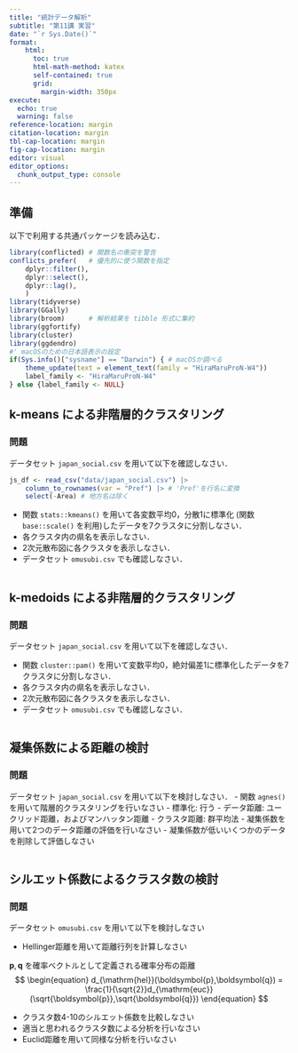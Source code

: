 ```yaml
---
title: "統計データ解析"
subtitle: "第11講 実習"
date: "`r Sys.Date()`"
format:
    html: 
      toc: true
      html-math-method: katex
      self-contained: true
      grid: 
        margin-width: 350px
execute: 
  echo: true
  warning: false
reference-location: margin
citation-location: margin
tbl-cap-location: margin
fig-cap-location: margin
editor: visual
editor_options: 
  chunk_output_type: console
---
```


## 準備

以下で利用する共通パッケージを読み込む．

```r
library(conflicted) # 関数名の衝突を警告
conflicts_prefer(   # 優先的に使う関数を指定
    dplyr::filter(),
    dplyr::select(),
    dplyr::lag(),
    )
library(tidyverse)  
library(GGally)
library(broom)      # 解析結果を tibble 形式に集約
library(ggfortify)
library(cluster)
library(ggdendro)
#' macOSのための日本語表示の設定
if(Sys.info()["sysname"] == "Darwin") { # macOSか調べる
    theme_update(text = element_text(family = "HiraMaruProN-W4"))
    label_family <- "HiraMaruProN-W4"
} else {label_family <- NULL}
```

## k-means による非階層的クラスタリング
### 問題

データセット `japan_social.csv` を用いて以下を確認しなさい．

``` r
js_df <- read_csv("data/japan_social.csv") |>
    column_to_rownames(var = "Pref") |> # 'Pref'を行名に変換
    select(-Area) # 地方名は除く
```

- 関数 `stats::kmeans()` を用いて各変数平均0，分散1に標準化 (関数 `base::scale()` を利用)したデータを7クラスタに分割しなさい．
- 各クラスタ内の県名を表示しなさい．
- 2次元散布図に各クラスタを表示しなさい．
- データセット `omusubi.csv` でも確認しなさい．

```r

```

## k-medoids による非階層的クラスタリング
### 問題

データセット `japan_social.csv` を用いて以下を確認しなさい．

- 関数 `cluster::pam()` を用いて変数平均0，絶対偏差1に標準化したデータを7クラスタに分割しなさい．
- 各クラスタ内の県名を表示しなさい．
- 2次元散布図に各クラスタを表示しなさい．
- データセット `omusubi.csv` でも確認しなさい．

```r

```

## 凝集係数による距離の検討
### 問題

データセット `japan_social.csv` を用いて以下を検討しなさい．
- 関数 `agnes()` を用いて階層的クラスタリングを行いなさい
    - 標準化: 行う
    - データ距離: ユークリッド距離，およびマンハッタン距離
    - クラスタ距離: 群平均法
- 凝集係数を用いて2つのデータ距離の評価を行いなさい
  - 凝集係数が低いいくつかのデータを削除して評価しなさい

```r

```

## シルエット係数によるクラスタ数の検討
### 問題

データセット `omusubi.csv` を用いて以下を検討しなさい

- Hellinger距離を用いて距離行列を計算しなさい

::: callout-note
$\boldsymbol{p},\boldsymbol{q}$ を確率ベクトルとして定義される確率分布の距離
$$
\begin{equation}
  d_{\mathrm{hel}}(\boldsymbol{p},\boldsymbol{q})
  =
  \frac{1}{\sqrt{2}}d_{\mathrm{euc}}(\sqrt{\boldsymbol{p}},\sqrt{\boldsymbol{q}})
\end{equation}
$$
:::
- クラスタ数4-10のシルエット係数を比較しなさい
- 適当と思われるクラスタ数による分析を行いなさい
- Euclid距離を用いて同様な分析を行いなさい

```r

```
